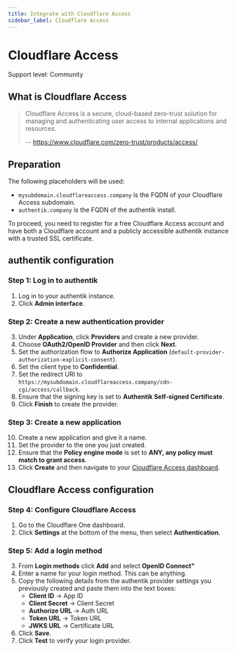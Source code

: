 ```yaml
---
title: Integrate with Cloudflare Access
sidebar_label: Cloudflare Access
---
```


# Cloudflare Access

<span class="badge badge--secondary">Support level: Community</span>

## What is Cloudflare Access

> Cloudflare Access is a secure, cloud-based zero-trust solution for managing and authenticating user access to internal applications and resources.
>
> -- https://www.cloudflare.com/zero-trust/products/access/

## Preparation

The following placeholders will be used:

-   `mysubdomain.cloudflareaccess.company` is the FQDN of your Cloudflare Access subdomain.
-   `authentik.company` is the FQDN of the authentik install.

To proceed, you need to register for a free Cloudflare Access account and have both a Cloudflare account and a publicly accessible authentik instance with a trusted SSL certificate.

## authentik configuration

### Step 1: Log in to authentik

1. Log in to your authentik instance.
2. Click **Admin interface**.

### Step 2: Create a new authentication provider

3. Under **Application**, click **Providers** and create a new provider.
4. Choose **OAuth2/OpenID Provider** and then click **Next**.
5. Set the authorization flow to **Authorize Application** (`default-provider-authorization-explicit-consent`).
6. Set the client type to **Confidential**.
7. Set the redirect URI to `https://mysubdomain.cloudflareaccess.company/cdn-cgi/access/callback`.
8. Ensure that the signing key is set to **Authentik Self-signed Certificate**.
9. Click **Finish** to create the provider.

### Step 3: Create a new application

10. Create a new application and give it a name.
11. Set the provider to the one you just created.
12. Ensure that the **Policy engine mode** is set to **ANY, any policy must match to grant access**.
13. Click **Create** and then navigate to your [Cloudflare Access dashboard](https://one.dash.cloudflare.com).

## Cloudflare Access configuration

### Step 4: Configure Cloudflare Access

1. Go to the Cloudflare One dashboard.
2. Click **Settings** at the bottom of the menu, then select **Authentication**.

### Step 5: Add a login method

3. From **Login methods** click **Add** and select **OpenID Connect"**
4. Enter a name for your login method. This can be anything.
5. Copy the following details from the authentik provider settings you previously created and paste them into the text boxes:
    - **Client ID** -> App ID
    - **Client Secret** -> Client Secret
    - **Authorize URL** -> Auth URL
    - **Token URL** -> Token URL
    - **JWKS URL** -> Certificate URL
6. Click **Save**.
7. Click **Test** to verify your login provider.
